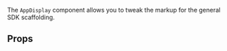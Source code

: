 

<Meta of={AppDisplayStories} />

The `AppDisplay` component allows you to tweak the markup for the general SDK scaffolding.

<Canvas of={AppDisplayStories.Default} />

## Props

<ArgTypes of={AppDisplayStories} />
